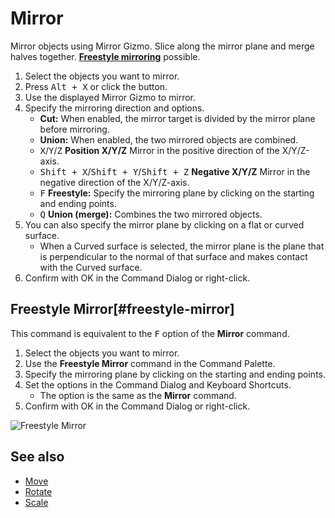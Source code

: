 
# Mirror

<Reference shortcut="Alt + X" command="Mirror" button="Left of Command Bar" />

Mirror objects using Mirror Gizmo. Slice along the mirror plane and merge halves together. [**Freestyle mirroring**](#freestyle-mirror) possible.

1. Select the objects you want to mirror.
2. Press <kbd>Alt + X</kbd> or click the button.
3. Use the displayed Mirror Gizmo to mirror.
4. Specify the mirroring direction and options.
   - **Cut:** When enabled, the mirror target is divided by the mirror plane before mirroring.
   - **Union:** When enabled, the two mirrored objects are combined.
   - <kbd>X</kbd>/<kbd>Y</kbd>/<kbd>Z</kbd> **Position X/Y/Z** Mirror in the positive direction of the X/Y/Z-axis.
   - <kbd>Shift + X</kbd>/<kbd>Shift + Y</kbd>/<kbd>Shift + Z</kbd> **Negative X/Y/Z** Mirror in the negative direction of the X/Y/Z-axis.
   - <kbd>F</kbd> **Freestyle:** Specify the mirroring plane by clicking on the starting and ending points.
   - <kbd>Q</kbd> **Union (merge):** Combines the two mirrored objects.
5. You can also specify the mirror plane by clicking on a flat or curved surface.
   - When a  Curved surface is selected, the mirror plane is the plane that is perpendicular to the normal of that surface and makes contact with the  Curved surface.
6. Confirm with OK in the Command Dialog or right-click.

## Freestyle Mirror[#freestyle-mirror]

This command is equivalent to the <kbd>F</kbd> option of the **Mirror** command.

1. Select the objects you want to mirror.
2. Use the **Freestyle Mirror**  command in the Command Palette.
3. Specify the mirroring plane by clicking on the starting and ending points.
4. Set the options in the Command Dialog and Keyboard Shortcuts.
   - The option is the same as the **Mirror** command.
5. Confirm with OK in the Command Dialog or right-click.

![Freestyle Mirror](/img/freestyle-mirror.gif)

## See also
- [Move](./move)
- [Rotate](./rotate)
- [Scale](./scale)